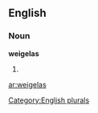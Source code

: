==English==

===Noun===
'''weigelas'''

# {{plural of|[[weigela]]}}

[[Category:English plurals]]

[[ar:weigelas]]